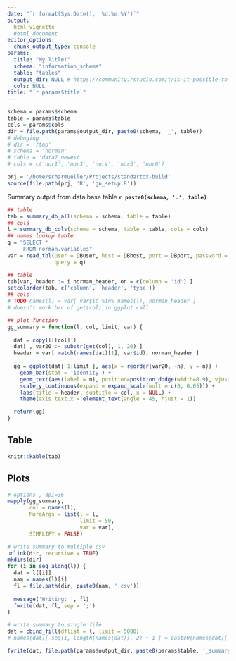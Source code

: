 ```yaml
---
date: "`r format(Sys.Date(), '%d.%m.%Y')`"
output:
  html_vignette
  #html_document
editor_options: 
  chunk_output_type: console
params:
  title: "My Title!"
  schema: "information_schema"
  table: "tables"
  output_dir: NULL # https://community.rstudio.com/t/is-it-possible-to-save-the-html-output-in-a-directory-which-is-not-the-one-where-the-rmd-file-resides/3588/6
  cols: NULL
title: "`r params$title`"
---
```


```r
schema = params$schema
table = params$table
cols = params$cols
dir = file.path(params$output_dir, paste0(schema, '_', table))
# debuging
# dir = '/tmp'
# schema = 'norman'
# table = 'data2_newest'
# cols = c('nor1', 'nor3', 'nor4', 'nor5', 'nor6')
```

```r
prj = '/home/scharmueller/Projects/standartox-build'
source(file.path(prj, 'R', 'gn_setup.R'))
```

Summary output from data base table __`r paste0(schema, '.', table)`__

```r
## table
tab = summary_db_all(schema = schema, table = table)
## cols
l = summary_db_cols(schema = schema, table = table, cols = cols)
## names lookup table
q = "SELECT *
     FROM norman.variables"
var = read_tbl(user = DBuser, host = DBhost, port = DBport, password = DBpassword, dbname = DBetox,
               query = q)
```

```r
## table
tab[var, header := i.norman_header, on = c(column = 'id') ]
setcolorder(tab, c('column', 'header', 'type'))
## cols
# TODO names(l) = var[ var$id %in% names(l), norman_header ]
# doesn't work b/c of get(col) in ggplot call
```

```r
## plot function
gg_summary = function(l, col, limit, var) {
  
  dat = copy(l[[col]])
  dat[ , var20 := substr(get(col), 1, 20) ]
  header = var[ match(names(dat)[1], var$id), norman_header ]
  
  gg = ggplot(dat[ 1:limit ], aes(x = reorder(var20, -n), y = n)) +
    geom_bar(stat = 'identity') +
    geom_text(aes(label = n), position=position_dodge(width=0.9), vjust=-0.25) +
    scale_y_continuous(expand = expand_scale(mult = c(0, 0.05))) +
    labs(title = header, subtitle = col, x = NULL) +
    theme(axis.text.x = element_text(angle = 45, hjust = 1))

  return(gg)
}
```

## Table
```r
knitr::kable(tab)
```

## Plots
```r
# options , dpi=36
mapply(gg_summary,
       col = names(l),
       MoreArgs = list(l = l,
                       limit = 50,
                       var = var),
       SIMPLIFY = FALSE)
```

```r
# write summary to multiple csv
unlink(dir, recursive = TRUE)
mkdirs(dir)
for (i in seq_along(l)) {
  dat = l[[i]]
  nam = names(l)[i]
  fl = file.path(dir, paste0(nam, '.csv'))
  
  message('Writing: ', fl)
  fwrite(dat, fl, sep = ';')
}
```

```r
# write summary to single file
dat = cbind_fill(dflist = l, limit = 5000)
# names(dat)[ seq(1, length(names(dat)), 2) + 1 ] = paste0(names(dat)[ seq(1, length(names(dat)), 2) ], '_n')

fwrite(dat, file.path(params$output_dir, paste0(params$table, '_summary.csv')))
```


